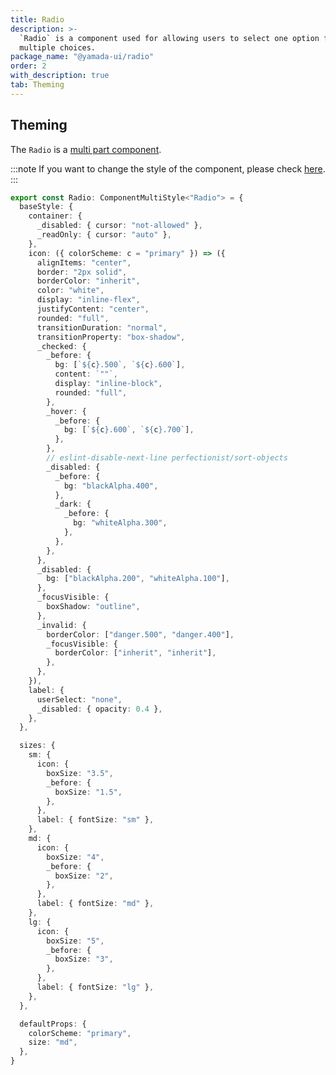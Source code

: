```yaml
---
title: Radio
description: >-
  `Radio` is a component used for allowing users to select one option from
  multiple choices.
package_name: "@yamada-ui/radio"
order: 2
with_description: true
tab: Theming
---
```


## Theming

The `Radio` is a [multi part component](/styled-system/theming/component-styles#multi-part-components).

:::note
If you want to change the style of the component, please check [here](/styled-system/theming/customize-theme#changing-the-style-of-components).
:::

```ts
export const Radio: ComponentMultiStyle<"Radio"> = {
  baseStyle: {
    container: {
      _disabled: { cursor: "not-allowed" },
      _readOnly: { cursor: "auto" },
    },
    icon: ({ colorScheme: c = "primary" }) => ({
      alignItems: "center",
      border: "2px solid",
      borderColor: "inherit",
      color: "white",
      display: "inline-flex",
      justifyContent: "center",
      rounded: "full",
      transitionDuration: "normal",
      transitionProperty: "box-shadow",
      _checked: {
        _before: {
          bg: [`${c}.500`, `${c}.600`],
          content: `""`,
          display: "inline-block",
          rounded: "full",
        },
        _hover: {
          _before: {
            bg: [`${c}.600`, `${c}.700`],
          },
        },
        // eslint-disable-next-line perfectionist/sort-objects
        _disabled: {
          _before: {
            bg: "blackAlpha.400",
          },
          _dark: {
            _before: {
              bg: "whiteAlpha.300",
            },
          },
        },
      },
      _disabled: {
        bg: ["blackAlpha.200", "whiteAlpha.100"],
      },
      _focusVisible: {
        boxShadow: "outline",
      },
      _invalid: {
        borderColor: ["danger.500", "danger.400"],
        _focusVisible: {
          borderColor: ["inherit", "inherit"],
        },
      },
    }),
    label: {
      userSelect: "none",
      _disabled: { opacity: 0.4 },
    },
  },

  sizes: {
    sm: {
      icon: {
        boxSize: "3.5",
        _before: {
          boxSize: "1.5",
        },
      },
      label: { fontSize: "sm" },
    },
    md: {
      icon: {
        boxSize: "4",
        _before: {
          boxSize: "2",
        },
      },
      label: { fontSize: "md" },
    },
    lg: {
      icon: {
        boxSize: "5",
        _before: {
          boxSize: "3",
        },
      },
      label: { fontSize: "lg" },
    },
  },

  defaultProps: {
    colorScheme: "primary",
    size: "md",
  },
}
```
